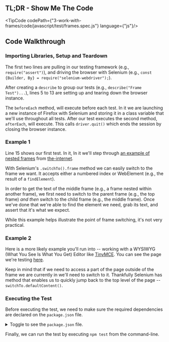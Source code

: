 
## TL;DR - Show Me The Code

<TipCode codePath={"3-work-with-frames/code/javascript/test/frames.spec.js"} language={"js"}/>

## Code Walkthrough

### Importing Libraries, Setup and Teardown

The first two lines are pulling in our testing framework (e.g., `require("assert")`), and driving the
browser with Selenium (e.g., `const {Builder, By} = require("selenium-webdriver");`).

After creating a `describe` to group our tests (e.g., `describe("Frame Test")...`), lines 5 to 13 are setting up and
tearing down the browser instance.

The `beforeEach` method, will execute before each test. In it we are launching a new instance of Firefox with
Selenium and storing it in a class variable that we'll use throughout all tests. After our test executes the second
method, `afterEach`, will execute. This calls `driver.quit()` which ends the session by closing the browser instance.

### Example 1

Line 15 shows our first test. In it, In it we'll step through [an example of nested frames](http://the-internet.herokuapp.com/nested_frames) from
[the-internet](https://github.com/tourdedave/the-internet).

With Selenium's `.switchTo().frame` method we can easily switch to the frame we want. It accepts either a numbered
index or WebElement (e.g., the result of a `findElement`).

In order to get the text of the middle frame (e.g., a frame nested within another frame), we first need to switch to
the parent frame (e.g., the top frame) _and then_ switch to the child frame (e.g., the middle frame). Once we've done
that we're able to find the element we need, grab its text, and assert that it's what we expect.

While this example helps illustrate the point of frame switching, it's not very practical.

### Example 2

Here is a more likely example you'll run into -- working with a WYSIWYG (What You See Is What You Get) Editor like
[TinyMCE](http://www.tinymce.com/). You can see the page we're testing [here](http://the-internet.herokuapp.com/tinymce).

Keep in mind that if we need to access a part of the page outside of the frame we are currently in we'll need to
switch to it. Thankfully Selenium has method that enables us to quickly jump back to the top level of the page
-- `switchTo.defaultContent()`.

### Executing the Test

Before executing the test, we need to make sure the required dependencies are declared on the `package.json` file.

<details>
    <summary>Toggle to see the <code>package.json</code> file.</summary>
    <div>
        <TipCode codePath={"3-work-with-frames/code/javascript/package.json"} language={"json"}/>
    </div>
</details>

Finally, we can run the test by executing `npm test` from the command-line.



